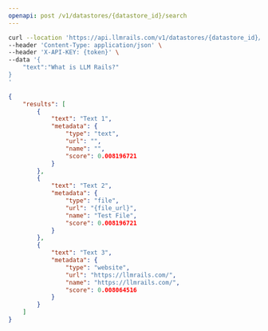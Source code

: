 ```yaml
---
openapi: post /v1/datastores/{datastore_id}/search
---
```



<RequestExample>

```bash Example Request
curl --location 'https://api.llmrails.com/v1/datastores/{datastore_id}/search' \
--header 'Content-Type: application/json' \
--header 'X-API-KEY: {token}' \
--data '{
    "text":"What is LLM Rails?"
}
'
```

</RequestExample>


<ResponseExample>

```json Response
{
    "results": [
        {
            "text": "Text 1",
            "metadata": {
                "type": "text",
                "url": "",
                "name": "",
                "score": 0.008196721
            }
        },
        {
            "text": "Text 2",
            "metadata": {
                "type": "file",
                "url": "{file_url}",
                "name": "Test File",
                "score": 0.008196721
            }
        },
        {
            "text": "Text 3",
            "metadata": {
                "type": "website",
                "url": "https://llmrails.com/",
                "name": "https://llmrails.com/",
                "score": 0.008064516
            }
        }
    ]
}
```

</ResponseExample>